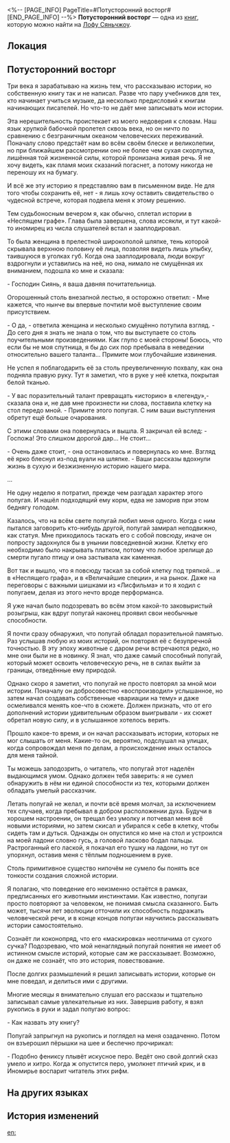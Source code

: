 <%-- [PAGE_INFO]
PageTitle=#Потусторонний восторг#
[END_PAGE_INFO] --%>
{{Дополнить}}
{{Книга Инфобокс
|id           = 270
|partIds      = 190520
|Название     = 
|Изображение  = Иконка Пергамент Сяньчжоу.png
|Мир          = Лофу Сяньчжоу
|Томов        = 1
|Автор        = <!--нужно добавить-->
|Описание     = Собрание историй о привидениях за авторством господина Сияня.
|Том1         = {{tx}}
|Источник1    = {{tx|Отсутствует источник}}
|Персонажи    = 
|Фракции      = 
}}
'''Потусторонний восторг''' — одна из [[Книги|книг]], которую можно найти на [[Лофу Сяньчжоу]].

==Локация==
{{Отметка карты|<!--название карты-->|<!--id отметки-->}}

==Потусторонний восторг==
Три века я зарабатываю на жизнь тем, что рассказываю истории, но собственную книгу так и не написал. Разве что пару учебников для тех, кто начинает учиться музыке, да несколько предисловий к книгам начинающих писателей. Но что-то не даёт мне записывать мои истории.

Эта нерешительность проистекает из моего недоверия к словам. Наш язык хрупкой бабочкой пролетел сквозь века, но он ничто по сравнению с безграничным океаном человеческих переживаний. Поначалу слово предстаёт нам во всём своём блеске и великолепии, но при ближайшем рассмотрении оно не более чем сухая скорлупка, лишённая той жизненной силы, которой пронизана живая речь. Я не хочу видеть, как пламя моих сказаний погаснет, а потому никогда не переношу их на бумагу.

И всё же эту историю я представляю вам в письменном виде. Не для того чтобы сохранить её, нет - я лишь хочу оставить свидетельство о чудесной встрече, которая подвела меня к этому решению.

Тем судьбоносным вечером я, как обычно, сплетал истории в «Неспящем графе». Глава была завершена, слова иссякли, и тут какой-то иномирец из числа слушателей встал и зааплодировал.

То была женщина в прелестной широкополой шляпке, тень которой скрывала верхнюю половину её лица, позволяя видеть лишь улыбку, таившуюся в уголках губ. Когда она зааплодировала, люди вокруг вздрогнули и уставились на неё, но она, нимало не смущённая их вниманием, подошла ко мне и сказала:

- Господин Сиянь, я ваша давняя почитательница.

Огорошенный столь внезапной лестью, я осторожно ответил: - Мне кажется, что нынче вы впервые почтили моё выступление своим присутствием.

- О да, - ответила женщина и несколько смущённо потупила взгляд. - До сего дня я знать не знала о том, что вы выступаете со столь поучительными произведениями. Как глупо с моей стороны! Боюсь, что если бы не моя спутница, я бы до сих пор пребывала в неведении относительно вашего таланта... Примите мои глубочайшие извинения.

Не успел я поблагодарить её за столь преувеличенную похвалу, как она подняла правую руку. Тут я заметил, что в руке у неё клетка, покрытая белой тканью.

- У вас поразительный талант превращать «историю» в «легенду»,- сказала она и, не дав мне произнести ни слова, поставила клетку на стол передо мной. - Примите этого попугая. С ним ваши выступления обретут ещё больше очарования.

С этими словами она повернулась и вышла. Я закричал ей вслед: - Госпожа! Это слишком дорогой дар... Не стоит...

- Очень даже стоит, - она остановилась и повернулась ко мне. Взгляд её ярко блеснул из-под вуали на шляпке. - Ваши рассказы вдохнули жизнь в сухую и безжизненную историю нашего мира.

...

Не одну неделю я потратил, прежде чем разгадал характер этого попугая. И нашёл подходящий ему корм, едва не заморив при этом беднягу голодом.

Казалось, что на всём свете попугай любил меня одного. Когда с ним пытался заговорить кто-нибудь другой, попугай замирал неподвижно, как статуя. Мне приходилось таскать его с собой повсюду, иначе он попросту задохнулся бы в унынии повседневной жизни. Клетку его необходимо было накрывать платком, потому что любое зрелище до смерти пугало птицу и она застывала как каменная.

Вот так и вышло, что я повсюду таскал за собой клетку под тряпкой... и в «Неспящего графа», и в «Величайшие специи», и на рынок. Даже на переговоры с важными шишками из «Лисфильма» и то я ходил с попугаем, делая из этого нечто вроде перформанса.

Я уже начал было подозревать во всём этом какой-то заковыристый розыгрыш, как вдруг попугай наконец проявил свои необычные способности.

Я почти сразу обнаружил, что попугай обладал поразительной памятью. Раз услышав любую из моих историй, он повторял её с безупречной точностью. В эту эпоху животные с даром речи встречаются редко, но мне они были не в новинку. Я знал, что даже самый способный попугай, который может освоить человеческую речь, не в силах выйти за границы, отведённые ему природой.

Однако скоро я заметил, что попугай не просто повторял за мной мои истории. Поначалу он добросовестно «воспроизводил» услышанное, но затем начал создавать собственные «вариации на тему» и даже осмеливался менять кое-что в сюжете. Должен признать, что от его дополнений истории удивительным образом выигрывали - их сюжет обретал новую силу, и в услышанное хотелось верить.

Прошло какое-то время, и он начал рассказывать истории, которых не мог слышать от меня. Какие-то он, вероятно, подслушал на улицах, когда сопровождал меня по делам, а происхождение иных осталось для меня тайной.

Ты можешь заподозрить, о читатель, что попугай этот наделён выдающимся умом. Однако должен тебя заверить: я не сумел обнаружить в нём ни единой способности из тех, которыми должен обладать умелый рассказчик.

Летать попугай не желал, и почти всё время молчал, за исключением тех случаев, когда пребывал в добром расположении духа. Будучи в хорошем настроении, он трещал без умолку и потчевал меня всё новыми историями, но затем скисал и убирался к себе в клетку, чтобы сидеть там и дуться. Однажды он опустился ко мне на стол и устроился на моей ладони словно гусь, а головой ласково бодал пальцы. Растроганный его лаской, я покачал его тушку на ладони, но тут он упорхнул, оставив меня с тёплым подношением в руке.

Столь примитивное существо нипочём не сумело бы понять все тонкости создания сложной истории.

Я полагаю, что поведение его неизменно остаётся в рамках, предписанных его животными инстинктами. Как известно, попугаи просто повторяют за человеком, не понимая смысла сказанного. Быть может, тысячи лет эволюции отточили их способность подражать человеческой речи, и в конце концов попугаи научились рассказывать истории самостоятельно.

Сознаёт ли коконопряд, что его «маскировка» неотличима от сухого сучка? Подозреваю, что мой ненаглядный попугай понятия не имеет об истинном смысле историй, которые сам же рассказывает. Возможно, он даже не сознаёт, что это история, повествование.

После долгих размышлений я решил записывать истории, которые он мне поведал, и делиться ими с другими.

Многие месяцы я внимательно слушал его рассказы и тщательно записывал самые увлекательные из них. Завершив работу, я взял рукопись в руки и задал попугаю вопрос:

- Как назвать эту книгу?

Попугай запрыгнул на рукопись и поглядел на меня озадаченно. Потом он взъерошил пёрышки на шее и беспечно прочирикал:

- Подобно фениксу плывёт искусное перо. Ведёт оно свой долгий сказ умело и хитро. Когда ж опустится перо, умолкнет птичий крик, и в Иномирье воспарит читатель этих рифм.

==На других языках==
{{На других языках
|en   = Otherworldly Delights
|zhs  = 厌作人间语
|zht  = 厭作人間語
|ja   = 世の言葉を嫌う
|ko   = 타계의 즐거움
|es   = Deleites de otro mundo
|fr   = Délices d'un autre monde
|ru   = Потусторонний восторг
|th   = เอือมระอาภาษามนุษย์
|vi   = Ngôn Ngữ Nhân Gian Đáng Ghét
|de   = Unirdische Vergnügen
|id   = Bahasa Anti Manusia
|pt   = Maravilhas de Outros Mundos
}}

==История изменений==
{{История изменений|3.5}}

[[en:]]